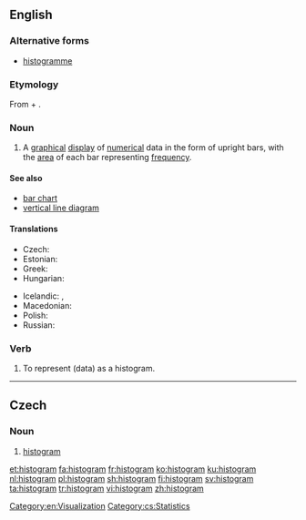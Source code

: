 ==English==
{{wikipedia}}

===Alternative forms===
* [[histogramme]]

===Etymology===
From {{etyl|grc|en}} {{term|ἱστός||lang=grc|tr=histos|mast}} +  {{term|-γραμμα|tr=-gramma|lang=grc}}.

===Noun===
{{en-noun}}

# {{context|statistics|lang=en}} A [[graphical]] [[display]] of [[numerical]] data in the form of upright bars, with the [[area]] of each bar representing [[frequency]].

====See also====
* [[bar chart]]
* [[vertical line diagram]]

====Translations====
{{trans-top|graphical display}}
* Czech: {{t|cs|histogram|m}}
* Estonian: {{t+|et|histogramm}}
* Greek: {{t+|el|ιστόγραμμα|n|tr=istógramma|sc=Grek}}
* Hungarian: {{t|hu|hisztogram}}
{{trans-mid}}
* Icelandic: {{t|is|súlurit|n}}, {{t|is|stuðlarit|n}}
* Macedonian: {{t|mk|хистограм|m|tr=hístogram|sc=Cyrl}}
* Polish: {{t+|pl|histogram|m}}
* Russian: {{t+|ru|гистограмма|f|tr=gistográmma|sc=Cyrl}}
{{trans-bottom}}

===Verb===
{{en-verb|histogramm}}

# {{context|transitive|lang=en}} To represent (data) as a histogram.

[[Category:en:Visualization]]

----

==Czech==

===Noun===
{{cs-noun|g=m}}

# [[#English|histogram]]

[[Category:cs:Statistics]]

[[et:histogram]]
[[fa:histogram]]
[[fr:histogram]]
[[ko:histogram]]
[[ku:histogram]]
[[nl:histogram]]
[[pl:histogram]]
[[sh:histogram]]
[[fi:histogram]]
[[sv:histogram]]
[[ta:histogram]]
[[tr:histogram]]
[[vi:histogram]]
[[zh:histogram]]